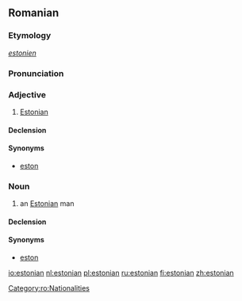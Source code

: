 {{see|Estonian}}
==Romanian==

===Etymology===
{{F.|ro}} ''[[estonien]]''

===Pronunciation===
{{IPA|[e.sto.ni'an]|lang=ro}}

===Adjective===
{{ro-adj|4}}

# [[Estonian]]

====Declension====
{{ro-adj-decl|fs=estoniană|mpl=estonieni|fpl=estoniene|ms-def=estonianul|fs-def=estoniana}}

====Synonyms====
*[[eston]]

===Noun===
{{ro-noun|gend=m|pl=estonieni|f=estoniană}}

# an [[Estonian]] man

====Declension====
{{ro-noun-m|pl=estonieni}}

====Synonyms====
*[[eston]]

[[Category:ro:Nationalities]]

[[io:estonian]]
[[nl:estonian]]
[[pl:estonian]]
[[ru:estonian]]
[[fi:estonian]]
[[zh:estonian]]